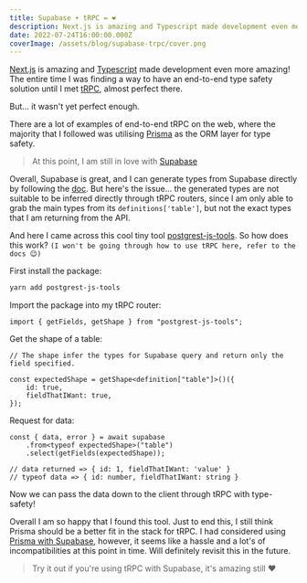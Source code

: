 ```yaml
---
title: Supabase + tRPC = ❤️
description: Next.js is amazing and Typescript made development even more amazing! The entire time i was finding a way to have end-to-end type safety solution until i met tRPC, almost perfect there.
date: 2022-07-24T16:00:00.000Z
coverImage: /assets/blog/supabase-trpc/cover.png
---
```


[Next.js](https://nextjs.org/) is amazing and [Typescript](https://www.typescriptlang.org) made development even more amazing! The entire time I was finding a way to have an end-to-end type safety solution until I met [tRPC](https://trpc.io), almost perfect there.

But... it wasn't yet perfect enough.

There are a lot of examples of end-to-end tRPC on the web, where the majority that I followed was utilising [Prisma](https://www.prisma.io) as the ORM layer for type safety.

> At this point, I am still in love with [Supabase](https://supabase.com)

Overall, Supabase is great, and I can generate types from Supabase directly by following the [doc](https://supabase.com/docs/guides/api/generating-types). But here's the issue... the generated types are not suitable to be inferred directly through tRPC routers, since I am only able to grab the main types from its `definitions['table']`, but not the exact types that I am returning from the API.

And here I came across this cool tiny tool [postgrest-js-tools](https://www.npmjs.com/package/postgrest-js-tools). So how does this work? `(I won't be going through how to use tRPC here, refer to the docs 😉)`

First install the package:

```bash
yarn add postgrest-js-tools
```

Import the package into my tRPC router:

```tsx
import { getFields, getShape } from "postgrest-js-tools";
```

Get the shape of a table:

```tsx
// The shape infer the types for Supabase query and return only the field specified.

const expectedShape = getShape<definition["table"]>()({
    id: true,
    fieldThatIWant: true,
});
```

Request for data:

```tsx
const { data, error } = await supabase
    .from<typeof expectedShape>("table")
    .select(getFields(expectedShape));

// data returned => { id: 1, fieldThatIWant: 'value' }
// typeof data => { id: number, fieldThatIWant: string }
```

Now we can pass the data down to the client through tRPC with type-safety!

Overall I am so happy that I found this tool. Just to end this, I still think Prisma should be a better fit in the stack for tRPC. I had considered using [Prisma with Supabase](https://supabase.com/docs/guides/integrations/prisma), however, it seems like a hassle and a lot's of incompatibilities at this point in time. Will definitely revisit this in the future.

> Try it out if you're using tRPC with Supabase, it's amazing still ❤️
